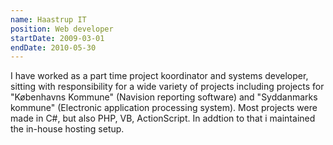```yaml
---
name: Haastrup IT
position: Web developer
startDate: 2009-03-01
endDate: 2010-05-30
---
```


I have worked as a part time project koordinator and systems developer, sitting with responsibility for a wide variety of projects including projects for "Københavns Kommune" (Navision reporting software) and "Syddanmarks kommune" (Electronic application processing system). Most projects were made in C#, but also PHP, VB, ActionScript. In addtion to that i maintained the in-house hosting setup.
